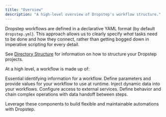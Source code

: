 ```yaml
---
title: "Overview"
description: "A high-level overview of Dropstep's workflow structure."
---
```


Dropstep workflows are defined in a declarative YAML format (by default `dropstep.yml`). This approach allows us to clearly specify *what* tasks need to be done and how they connect, rather than getting bogged down in imperative scripting for every detail. 

See [Directory Structure](/workflows/directory-structure) for information on how to structure your Dropstep projects.

At a high level, a workflow is made up of:

<CardGroup cols={2}>
    <Card title="Metadata" icon="file-circle-info" href="/workflows/metadata">
        Essential identifying information for a workflow.
    </Card>
    <Card title="Inputs & Varfiles" icon="file-code" href="/workflows/inputs-varfiles">
        Define parameters and provide values for your workflow to use at runtime.
    </Card>
    <Card title="Templating" icon="code" href="/workflows/templating">
        Inject dynamic data into your workflows.
    </Card>
    <Card title="Providers" icon="key" href="/workflows/providers">
        Configure access to external services.
    </Card>
    <Card title="Steps" icon="person-walking" href="/steps/overview">
        Define behavior and chain complex operations with data handoff between steps.
    </Card>
</CardGroup>

Leverage these components to build flexible and maintainable automations with Dropstep.